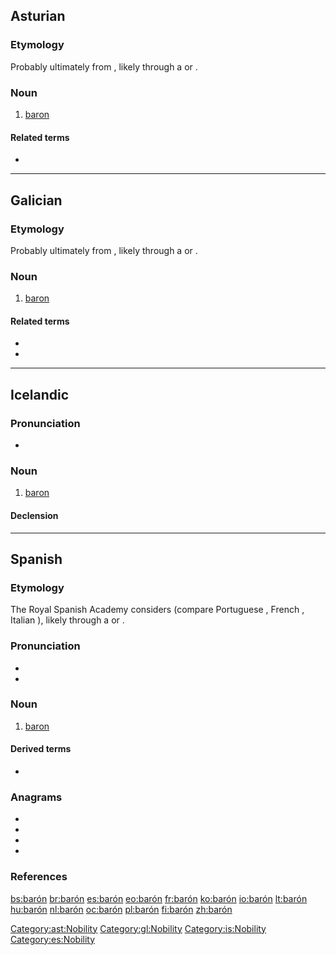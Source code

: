 {{also|baron|bâron|Baron}}
==Asturian==

===Etymology===
Probably ultimately from {{der|ast|frk|*baro||freeman}}, likely through a {{der|ast|LL.|-}} or {{der|ast|ML.|baro|barō, barōnem}}.

===Noun===
{{ast-noun|m|barones}}

# [[baron]]

====Related terms====
* {{l|ast|baronesa}}

[[Category:ast:Nobility]]

----

==Galician==

===Etymology===
Probably ultimately from {{der|gl|frk|*baro||freeman}}, likely through a {{der|gl|LL.|-}} or {{der|gl|ML.|baro|barō, barōnem}}.

===Noun===
{{gl-noun|m}}

# [[baron]]

====Related terms====
* {{l|gl|baronesa}}
* {{l|gl|baronía}}

[[Category:gl:Nobility]]

----

==Icelandic==

===Pronunciation===
* {{IPA|/ˈpaːrouːn/|lang=is}}

===Noun===
{{is-noun|m|baróns|barónar}}

# [[baron]]

====Declension====
{{is-decl-noun-m-s1|bar|ó|n|i=?i}}

[[Category:is:Nobility]]

----

==Spanish==
{{wikipedia|lang=es}}
===Etymology===
The Royal Spanish Academy considers {{der|es|frk|*baro||freeman}} (compare Portuguese {{m|pt|barão}}, French {{m|fr|baron}}, Italian {{m|it|barone}}), likely through a {{der|es|LL.|-}} or {{der|es|ML.|baro|barō, barōnem}}.

===Pronunciation===
* {{es-IPA}}
* {{homophones|lang=es|varón}}

===Noun===
{{es-noun|m|barones|f=baronesa}}

# [[baron]]

====Derived terms====
* {{l|es|baronía}}

===Anagrams===
* {{l|es|Nabor}}
* {{l|es|obran}}
* {{l|es|rabón}}
* {{l|es|roban}}

===References===
{{R:DRAE 2001}}

[[Category:es:Nobility]]

[[bs:barón]]
[[br:barón]]
[[es:barón]]
[[eo:barón]]
[[fr:barón]]
[[ko:barón]]
[[io:barón]]
[[lt:barón]]
[[hu:barón]]
[[nl:barón]]
[[oc:barón]]
[[pl:barón]]
[[fi:barón]]
[[zh:barón]]